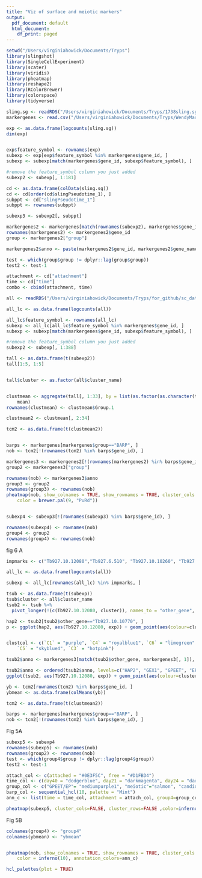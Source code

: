 ```yaml
---
title: "Viz of surface and meiotic markers"
output:
  pdf_document: default
  html_document:
    df_print: paged
---
```




```r
setwd("/Users/virginiahowick/Documents/Tryps")
library(slingshot)
library(SingleCellExperiment)
library(scater)
library(viridis)
library(pheatmap)
library(reshape2)
library(RColorBrewer)
library(colorspace)
library(tidyverse)
```

```r
sling.sg <- readRDS("/Users/virginiahowick/Documents/Tryps/1738sling.sg_jan2021.rds")
markergenes <- read.csv("/Users/virginiahowick/Documents/Tryps/WendyMarkers_4.csv", header=T)
```

```r
exp <- as.data.frame(logcounts(sling.sg))
dim(exp)


exp$feature_symbol <- rownames(exp)
subexp <- exp[exp$feature_symbol %in% markergenes$gene_id, ]
subexp <- subexp[match(markergenes$gene_id, subexp$feature_symbol), ]

#remove the feature_symbol column you just added
subexp2 <- subexp[, 1:181]


```

```r
cd <- as.data.frame(colData(sling.sg))
cd <- cd[order(cd$slingPseudotime_1), ]
subppt <- cd["slingPseudotime_1"]
subppt <- rownames(subppt)

subexp3 <- subexp2[, subppt]

```

```r
markergenes2 <- markergenes[match(rownames(subexp2), markergenes$gene_id), ]
rownames(markergenes2) <- markergenes2$gene_id
group <- markergenes2["group"]

markergenes2$anno <- paste(markergenes2$gene_id, markergenes2$gene_name, sep="::")
```

```r

test <- which(group$group != dplyr::lag(group$group))
test2 <- test-1

```

```r
attachment <- cd["attachment"]
time <- cd["time"]
combo <- cbind(attachment, time)

```



```r

all <- readRDS("/Users/virginiahowick/Documents/Tryps/for_github/sc_data/howick_tryps_sce.rds")

all_lc <- as.data.frame(logcounts(all))

all_lc$feature_symbol <- rownames(all_lc)
subexp <- all_lc[all_lc$feature_symbol %in% markergenes$gene_id, ]
subexp <- subexp[match(markergenes$gene_id, subexp$feature_symbol), ]

#remove the feature_symbol column you just added
subexp2 <- subexp[, 1:388]

tall <- as.data.frame(t(subexp2))
tall[1:5, 1:5] 


tall$cluster <- as.factor(all$cluster_name)


clustmean <- aggregate(tall[, 1:33], by = list(as.factor(as.character(tall$cluster))), 
    mean)
rownames(clustmean) <- clustmean$Group.1

clustmean2 <- clustmean[, 2:34]

tcm2 <- as.data.frame(t(clustmean2))


barps <- markergenes[markergenes$group=="BARP", ]
nob <- tcm2[!(rownames(tcm2) %in% barps$gene_id), ]

markergenes3 <- markergenes2[!(rownames(markergenes2) %in% barps$gene_id), ]
group2 <- markergenes3["group"]

rownames(nob) <- markergenes3$anno
group3 <- group2
rownames(group3) <- rownames(nob)
pheatmap(nob, show_colnames = TRUE, show_rownames = TRUE, cluster_cols = FALSE, annotation_row = group3,
    color = brewer.pal(9, "PuRd"))


subexp4 <- subexp3[!(rownames(subexp3) %in% barps$gene_id), ]

rownames(subexp4) <- rownames(nob)
group4 <- group2
rownames(group4) <- rownames(nob)
```


fig 6 A
```r
impmarks <- c("Tb927.10.12080","Tb927.6.510", "Tb927.10.10260", "Tb927.9.7040", "Tb927.10.10770")

all_lc <- as.data.frame(logcounts(all))

subexp <- all_lc[rownames(all_lc) %in% impmarks, ]

tsub <- as.data.frame(t(subexp))
tsub$cluster <- all$cluster_name
tsub2 <- tsub %>%
  pivot_longer(!(c(Tb927.10.12080, cluster)), names_to = "other_gene", values_to = "exp")

hap2 <- tsub2[tsub2$other_gene=="Tb927.10.10770", ]
p <- ggplot(hap2, aes(Tb927.10.12080, exp)) + geom_point(aes(colour=cluster))


clustcol <- c(`C1` = "purple", `C4` = "royalblue1", `C6` = "limegreen", `C2` = "salmon", 
    `C5` = "skyblue4", `C3` = "hotpink")

tsub2$anno <- markergenes3[match(tsub2$other_gene, markergenes3[, 1]), 2]

tsub2$anno <- ordered(tsub2$anno, levels=c("HAP2", "GEX1", "GPEET", "EP1"))
ggplot(tsub2, aes(Tb927.10.12080, exp)) + geom_point(aes(colour=cluster)) + facet_grid(~anno) + scale_color_manual(values = clustcol) + theme_bw() +labs( y = "log2 counts", color = "Cluster")
```


```r
yb <- tcm2[rownames(tcm2) %in% barps$gene_id, ]
ybmean <- as.data.frame(colMeans(yb))

tcm2 <- as.data.frame(t(clustmean2))

barps <- markergenes[markergenes$group=="BARP", ]
nob <- tcm2[!(rownames(tcm2) %in% barps$gene_id), ]

```

Fig 5A
```r
subexp5 <- subexp4
rownames(subexp5) <- rownames(nob)
rownames(group2) <- rownames(nob)
test <- which(group4$group != dplyr::lag(group4$group))
test2 <- test-1

attach_col <- c(attached = "#0E3F5C", free = "#D1FBD4")
time_col <- c(day40 = "dodgerblue", day21 = "darkmagenta", day24 = "darkolivegreen1")
group_col <- c("GPEET/EP"= "mediumpurple1", "meiotic"="salmon", "candidate"="deepskyblue")
barp_col <- sequential_hcl(10, palette = "Mint")
ann_c <- list(time = time_col, attachment = attach_col, group4=group_col, ybmean=barp_col)

pheatmap(subexp5, cluster_cols=FALSE, cluster_rows=FALSE ,color=inferno(10), annotation_names_row = TRUE, show_colnames = FALSE, annotation_row = group4, annotation_col = combo, gaps_row = test2, annotation_colors = ann_c, fontsize = 8, border_color = NA)

```

Fig 5B
```r

colnames(group4) <- "group4"
colnames(ybmean) <- "ybmean"


pheatmap(nob, show_colnames = TRUE, show_rownames = TRUE, cluster_cols = FALSE, annotation_row = group4, annotation_col = ybmean,
    color = inferno(10), annotation_colors=ann_c)

hcl_palettes(plot = TRUE)
```

